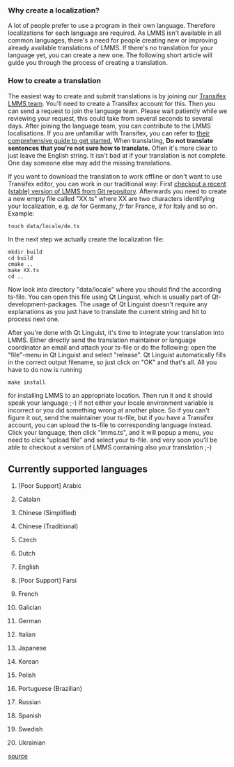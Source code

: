 === Why create a localization? ===
A lot of people prefer to use a program in their own language. Therefore localizations for each language are required. As LMMS isn't available in all common languages, there's a need for people creating new or improving already available translations of LMMS. If there's no translation for your language yet, you can create a new one. The following short article will guide you through the process of creating a translation.

=== How to create a translation ===
The easiest way to create and submit translations is by joining our [https://www.transifex.com/lmms/lmms Transifex LMMS team]. You'll need to create a Transifex account for this. Then you can send a request to join the language team. Please wait patiently while we reviewing your request, this could take from several seconds to several days. After joining the language team, you can contribute to the LMMS localisations. If you are unfamiliar with Transifex, you can refer to [http://docs.transifex.com/getting-started/translators/ their comprehensive guide to get started.] When translating,  '''Do not translate sentences that you're not sure how to translate.''' Often it's more clear to just leave the English string. It isn't bad at if your translation is not complete. One day someone else may add the missing translations.

If you want to download the translation to work offline or don't want to use Transifex editor, you can work in our traditional way: First [[Accessing Git repository|checkout a recent (stable) version of LMMS from Git repository]]. Afterwards you need to create a new empty file called "XX.ts" where XX are two characters identifying your localization, e.g. ''de'' for Germany, ''fr'' for France, ''it'' for Italy and so on. Example:

 touch data/locale/de.ts

In the next step we actually create the localization file:

 mkdir build
 cd build
 cmake ..
 make XX.ts
 cd ..

Now look into directory "data/locale" where you should find the according ts-file. You can open this file using Qt Linguist, which is usually part of Qt-development-packages. The usage of Qt Linguist doesn't require any explanations as you just have to translate the current string and hit <enter> to process next one.

After you're done with Qt Linguist, it's time to integrate your translation into LMMS. Either directly send the translation maintainer or language coordinator an email and attach your ts-file or do the following: open the "file"-menu in Qt Linguist and select "release". Qt Linguist automatically fills in the correct output filename, so just click on "OK" and that's all. All you have to do now is running

 make install

for installing LMMS to an appropriate location. Then run it and it should speak your language ;-) If not either your locale environment variable is incorrect or you did something wrong at another place. So if you can't figure it out, send the maintainer your ts-file, but if you have a Transifex account, you can upload the ts-file to corresponding language instead. Click your language, then click "lmms.ts", and it will popup a menu, you need to click "upload file" and select your ts-file. and very soon you'll be able to checkout a version of LMMS containing also your translation ;-)

==Currently supported languages==
#{{flag|ca}} [Poor Support] Arabic
#{{flag|ca}} Catalan
#{{flag|zh_CN}} Chinese (Simplified)
#{{flag|zh_TW}} Chinese (Traditional)
#{{flag|cs}} Czech
#{{flag|nl}} Dutch
#{{flag|en}} English
#{{flag|fa}} [Poor Support] Farsi
#{{flag|fr}} French
#{{flag|gl}} Galician
#{{flag|de}} German
#{{flag|it}} Italian
#{{flag|ja}} Japanese
#{{flag|ko}} Korean
#{{flag|pl}} Polish
#{{flag|pt-br}} Portuguese (Brazilian)
#{{flag|ru}} Russian
#{{flag|es}} Spanish
#{{flag|sv}} Swedish
#{{flag|uk}} Ukrainian

[https://github.com/LMMS/lmms/tree/stable-1.2/data/locale source]